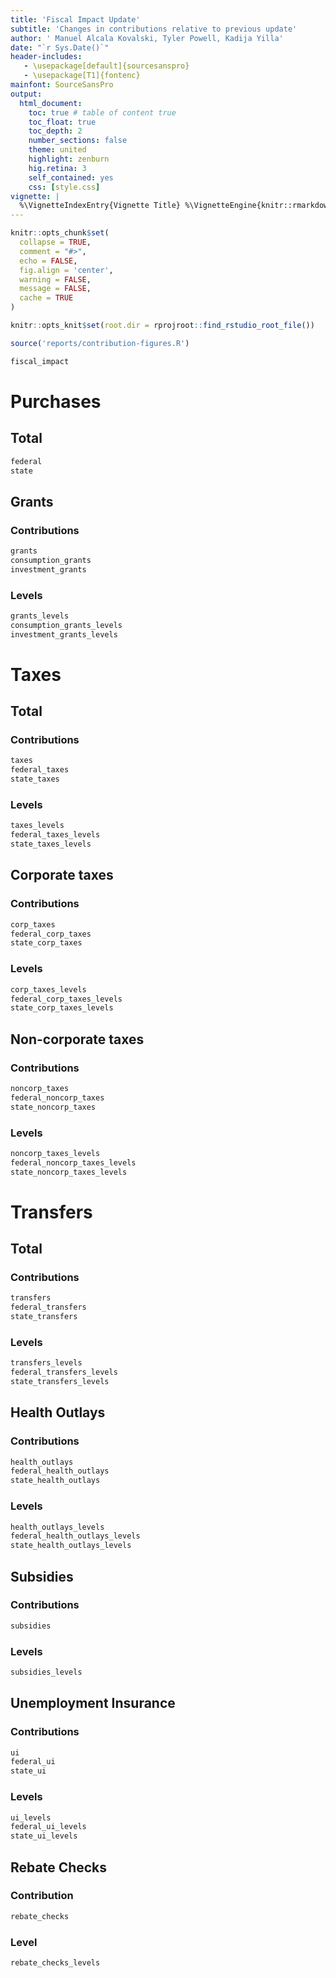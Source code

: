 ```yaml
---
title: 'Fiscal Impact Update'
subtitle: 'Changes in contributions relative to previous update'
author: ' Manuel Alcala Kovalski, Tyler Powell, Kadija Yilla'
date: "`r Sys.Date()`"
header-includes:
   - \usepackage[default]{sourcesanspro}
   - \usepackage[T1]{fontenc}
mainfont: SourceSansPro
output:
  html_document:
    toc: true # table of content true
    toc_float: true
    toc_depth: 2
    number_sections: false 
    theme: united
    highlight: zenburn 
    hig.retina: 3
    self_contained: yes
    css: [style.css]
vignette: |
  %\VignetteIndexEntry{Vignette Title} %\VignetteEngine{knitr::rmarkdown} %\VignetteEncoding{UTF-8}
---
```


```r
knitr::opts_chunk$set(
  collapse = TRUE,
  comment = "#>", 
  echo = FALSE,
  fig.align = 'center',
  warning = FALSE,
  message = FALSE,
  cache = TRUE 
)

knitr::opts_knit$set(root.dir = rprojroot::find_rstudio_root_file())
```

```r
source('reports/contribution-figures.R')
```

```r
fiscal_impact
```

# Purchases

## Total

```r
federal
state
```

## Grants {.tabset .tabset-pills}

### Contributions

```r
grants 
consumption_grants 
investment_grants 
```

### Levels

```r
grants_levels 
consumption_grants_levels
investment_grants_levels
```

# Taxes

## Total {.tabset .tabset-pills}

### Contributions

```r
taxes
federal_taxes
state_taxes
```

### Levels

```r
taxes_levels
federal_taxes_levels
state_taxes_levels
```

## Corporate taxes {.tabset .tabset-pills}

### Contributions

```r
corp_taxes
federal_corp_taxes
state_corp_taxes
```

### Levels

```r
corp_taxes_levels
federal_corp_taxes_levels
state_corp_taxes_levels
```

## Non-corporate taxes {.tabset .tabset-pills}

### Contributions

```r
noncorp_taxes
federal_noncorp_taxes
state_noncorp_taxes
```

### Levels

```r
noncorp_taxes_levels
federal_noncorp_taxes_levels
state_noncorp_taxes_levels
```

# Transfers

## Total {.tabset .tabset-pills}
### Contributions

```r
transfers
federal_transfers
state_transfers
```

### Levels

```r
transfers_levels
federal_transfers_levels
state_transfers_levels
```

## Health Outlays {.tabset .tabset-pills}

### Contributions

```r
health_outlays
federal_health_outlays
state_health_outlays
```

### Levels

```r
health_outlays_levels
federal_health_outlays_levels
state_health_outlays_levels
```

## Subsidies {.tabset .tabset-pills}

### Contributions

```r
subsidies

```

### Levels

```r

subsidies_levels
```

## Unemployment Insurance {.tabset .tabset-pills}

### Contributions

```r
ui
federal_ui
state_ui
```

### Levels

```r

ui_levels
federal_ui_levels
state_ui_levels
```

## Rebate Checks {.tabset .tabset-pills}

### Contribution

```r
rebate_checks
```

### Level

```r
rebate_checks_levels
```
